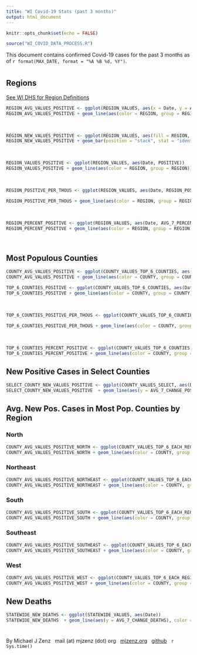 ```yaml
---
title: "WI Covid-19 Stats (past 3 months)"
output: html_document
---
```


```r
knitr::opts_chunk$set(echo = FALSE)
```



```r
source("WI_COVID_DATA_PROCESS.R")
```


This document contains confirmed Covid-19 cases for the past 3 months as of `r format(MAX_DATE, format = "%A %B %d, %Y")`.

# {.tabset}

## Regions 
[See WI DHS for Region Definitions](https://www.dhs.wisconsin.gov/aboutdhs/regions.htm)

```r

REGION_AVG_VALUES_POSITIVE <- ggplot(REGION_VALUES, aes(x = Date, y = AVG_7_CHANGE_POS))
REGION_AVG_VALUES_POSITIVE + geom_line(aes(color = REGION, group = REGION)) + labs(y = "", title  = "New  Covid-19 Cases (7-day trailing average)") 
```


&nbsp;

```r

REGION_NEW_VALUES_POSITIVE <- ggplot(REGION_VALUES, aes(fill = REGION, x = Date, y = CHANGE_POS))
REGION_NEW_VALUES_POSITIVE + geom_bar(position = "stack", stat = "identity") + labs(y = "", title  = "New Daily Covid-19 Cases") 
```


&nbsp;



```r


REGION_VALUES_POSITIVE <- ggplot(REGION_VALUES, aes(Date, POSITIVE))
REGION_VALUES_POSITIVE + geom_line(aes(color = REGION, group = REGION)) + scale_y_log10() + labs(y = "", title  = "Total Covid-19 Cases (Log Scale)")
```


&nbsp;


```r
REGION_POSITIVE_PER_THOUS <- ggplot(REGION_VALUES, aes(Date, REGION_POSITIVE_PER_THOUS))

REGION_POSITIVE_PER_THOUS + geom_line(aes(color = REGION, group = REGION)) +  labs(y = "", title = "Total Covid-19 Cases per 1000 People")
```



&nbsp;


```r
REGION_PERCENT_POSITIVE <- ggplot(REGION_VALUES, aes(Date, AVG_7_PERCENT_POS))
REGION_PERCENT_POSITIVE + geom_line(aes(color = REGION, group = REGION)) + labs(y = "", title = "Prop. Positive Tests (7-day trailing average)") + ylim(0,.25)

```



&nbsp;



## Most Populous Counties


```r

COUNTY_AVG_VALUES_POSITIVE <- ggplot(COUNTY_VALUES_TOP_6_COUNTIES, aes(x = Date, y = AVG_7_CHANGE_POS))
COUNTY_AVG_VALUES_POSITIVE + geom_line(aes(color = COUNTY, group = COUNTY)) + labs(y = "", title  = "New  Covid-19 Cases (7-day trailing average)")
```




```r


TOP_6_COUNTIES_POSITIVE <- ggplot(COUNTY_VALUES_TOP_6_COUNTIES, aes(Date, POSITIVE))
TOP_6_COUNTIES_POSITIVE + geom_line(aes(color = COUNTY, group = COUNTY)) + scale_y_log10() + labs(y = "", title  = "Total Covid-19 Cases (Log Scale)")
```


&nbsp;


```r
TOP_6_COUNTIES_POSITIVE_PER_THOUS <- ggplot(COUNTY_VALUES_TOP_6_COUNTIES, aes(Date, COUNTY_POSITIVE_PER_THOUS))

TOP_6_COUNTIES_POSITIVE_PER_THOUS + geom_line(aes(color = COUNTY, group = COUNTY)) +  labs(y = "", title = "Total Covid-19 Cases per 1000 People")
```

&nbsp;


```r
TOP_6_COUNTIES_PERCENT_POSITIVE <- ggplot(COUNTY_VALUES_TOP_6_COUNTIES, aes(Date, AVG_7_PERCENT_POS))
TOP_6_COUNTIES_PERCENT_POSITIVE + geom_line(aes(color = COUNTY, group = COUNTY)) + labs(y = "", title = "Prop. Positive Tests (7-day trailing average)") + ylim(0,.30)

```


## New Positive Cases in Select Counties

```r

SELECT_COUNTY_NEW_VALUES_POSITIVE <- ggplot(COUNTY_VALUES_SELECT, aes(Date))
SELECT_COUNTY_NEW_VALUES_POSITIVE  + geom_line(aes(y = AVG_7_CHANGE_POS), color = "black") + geom_point(aes(y = CHANGE_POS), fill = "red" ,color = "red") + geom_point(aes(y = MAX_POS), fill = "blue" ,color = "blue") + facet_wrap(~ COUNTY, ncol = 2, scales = "free")   +  labs(y = "", title  = "Daily CTY Cases (7-day AVG in black, today's value in blue)") 

```

## Avg. New Pos. Cases in Most Pop. Counties by Region

### North

```r

COUNTY_AVG_VALUES_POSITIVE_NORTH <- ggplot(COUNTY_VALUES_TOP_6_EACH_REGION[which(COUNTY_VALUES_TOP_6_EACH_REGION$REGION == "N"),], aes(x = Date, y = AVG_7_CHANGE_POS))
COUNTY_AVG_VALUES_POSITIVE_NORTH + geom_line(aes(color = COUNTY, group = COUNTY)) + labs(y = "", title  = "New  Covid-19 Cases (7-day trailing average)")
```


### Northeast

```r

COUNTY_AVG_VALUES_POSITIVE_NORTHEAST <- ggplot(COUNTY_VALUES_TOP_6_EACH_REGION[which(COUNTY_VALUES_TOP_6_EACH_REGION$REGION == "NE"),], aes(x = Date, y = AVG_7_CHANGE_POS))
COUNTY_AVG_VALUES_POSITIVE_NORTHEAST + geom_line(aes(color = COUNTY, group = COUNTY)) + labs(y = "", title  = "New  Covid-19 Cases (7-day trailing average)")
```


### South

```r

COUNTY_AVG_VALUES_POSITIVE_SOUTH <- ggplot(COUNTY_VALUES_TOP_6_EACH_REGION[which(COUNTY_VALUES_TOP_6_EACH_REGION$REGION == "S"),], aes(x = Date, y = AVG_7_CHANGE_POS))
COUNTY_AVG_VALUES_POSITIVE_SOUTH + geom_line(aes(color = COUNTY, group = COUNTY)) + labs(y = "", title  = "New  Covid-19 Cases (7-day trailing average)")
```

### Southeast


```r

COUNTY_AVG_VALUES_POSITIVE_SOUTHEAST <- ggplot(COUNTY_VALUES_TOP_6_EACH_REGION[which(COUNTY_VALUES_TOP_6_EACH_REGION$REGION == "SE"),], aes(x = Date, y = AVG_7_CHANGE_POS))
COUNTY_AVG_VALUES_POSITIVE_SOUTHEAST + geom_line(aes(color = COUNTY, group = COUNTY)) + labs(y = "", title  = "New  Covid-19 Cases (7-day trailing average)")
```

### West

```r

COUNTY_AVG_VALUES_POSITIVE_WEST <- ggplot(COUNTY_VALUES_TOP_6_EACH_REGION[which(COUNTY_VALUES_TOP_6_EACH_REGION$REGION == "W"),], aes(x = Date, y = AVG_7_CHANGE_POS))
COUNTY_AVG_VALUES_POSITIVE_WEST + geom_line(aes(color = COUNTY, group = COUNTY)) + labs(y = "", title  = "New  Covid-19 Cases (7-day trailing average)")
```


## New Deaths

```r

STATEWIDE_NEW_DEATHS <- ggplot(STATEWIDE_VALUES, aes(Date))
STATEWIDE_NEW_DEATHS  + geom_line(aes(y = AVG_7_CHANGE_DEATHS), color = "black") + geom_point(aes(y = CHANGE_DEATHS),color = "red", fill = "red") +  geom_point(aes(y = MAX_DEATHS), fill = "blue" ,color = "blue") + labs(y = "", title  = "Daily WI Deaths (7-day AVG in black, today's value in blue)") 

```




# {-}
By Michael J Zenz
&nbsp;
mail (at) mjzenz (dot) org
&nbsp;
[mjzenz.org](https://www.mjzenz.org)
&nbsp;
[github](https://github.com/mjzenz/WI-Covid)
&nbsp;
`r Sys.time()`


